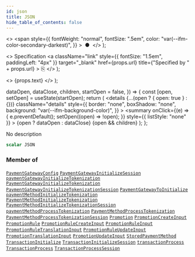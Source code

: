 ```yaml
---
id: json
title: JSON
hide_table_of_contents: false
---
```


  <>
    <span
      style={{
        fontWeight: "normal",
        fontSize: ".5em",
        color: "var(--ifm-color-secondary-darkest)",
      }}
    >
      &nbsp;●&nbsp;
    </span>
  </>
);

  <>
    Specification
    <a
      className="link"
      style={{ fontSize: "1.5em", paddingLeft: "4px" }}
      target="\_blank"
      href={props.url}
      title={"Specified by " + props.url}
    >
      ⎘
    </a>
  </>
);

  <>
    <span className={props.class}>{props.text}</span>
  </>
);


  dataOpen,
  dataClose,
  children,
  startOpen = false,
}) => {
  const [open, setOpen] = useState(startOpen);
  return (
    <details
      {...(open ? { open: true } : {})}
      className="details"
      style={{
        border: "none",
        boxShadow: "none",
        background: "var(--ifm-background-color)",
      }}
    >
      <summary
        onClick={(e) => {
          e.preventDefault();
          setOpen((open) => !open);
        }}
        style={{ listStyle: "none" }}
      >
        {open ? dataOpen : dataClose}
      </summary>
      {open && children}
    </details>
  );
};

No description

```graphql
scalar JSON
```

### Member of

[`PaymentGatewayConfig`](../../../api-reference/payments/objects/payment-gateway-config) <Badge class="badge badge--secondary" text="object"/><Bullet />[`PaymentGatewayInitializeSession`](../../../api-reference/payments/objects/payment-gateway-initialize-session) <Badge class="badge badge--secondary" text="object"/><Bullet />[`paymentGatewayInitializeTokenization`](../../../api-reference/payments/mutations/payment-gateway-initialize-tokenization) <Badge class="badge badge--secondary" text="mutation"/><Bullet />[`PaymentGatewayInitializeTokenization`](../../../api-reference/payments/objects/payment-gateway-initialize-tokenization) <Badge class="badge badge--secondary" text="object"/><Bullet />[`PaymentGatewayInitializeTokenizationSession`](../../../api-reference/payments/objects/payment-gateway-initialize-tokenization-session) <Badge class="badge badge--secondary" text="object"/><Bullet />[`PaymentGatewayToInitialize`](../../../api-reference/payments/inputs/payment-gateway-to-initialize) <Badge class="badge badge--secondary" text="input"/><Bullet />[`paymentMethodInitializeTokenization`](../../../api-reference/payments/mutations/payment-method-initialize-tokenization) <Badge class="badge badge--secondary" text="mutation"/><Bullet />[`PaymentMethodInitializeTokenization`](../../../api-reference/payments/objects/payment-method-initialize-tokenization) <Badge class="badge badge--secondary" text="object"/><Bullet />[`PaymentMethodInitializeTokenizationSession`](../../../api-reference/payments/objects/payment-method-initialize-tokenization-session) <Badge class="badge badge--secondary" text="object"/><Bullet />[`paymentMethodProcessTokenization`](../../../api-reference/payments/mutations/payment-method-process-tokenization) <Badge class="badge badge--secondary" text="mutation"/><Bullet />[`PaymentMethodProcessTokenization`](../../../api-reference/payments/objects/payment-method-process-tokenization) <Badge class="badge badge--secondary" text="object"/><Bullet />[`PaymentMethodProcessTokenizationSession`](../../../api-reference/payments/objects/payment-method-process-tokenization-session) <Badge class="badge badge--secondary" text="object"/><Bullet />[`Promotion`](../../../api-reference/discounts/objects/promotion) <Badge class="badge badge--secondary" text="object"/><Bullet />[`PromotionCreateInput`](../../../api-reference/discounts/inputs/promotion-create-input) <Badge class="badge badge--secondary" text="input"/><Bullet />[`PromotionRule`](../../../api-reference/discounts/objects/promotion-rule) <Badge class="badge badge--secondary" text="object"/><Bullet />[`PromotionRuleCreateInput`](../../../api-reference/miscellaneous/inputs/promotion-rule-create-input) <Badge class="badge badge--secondary" text="input"/><Bullet />[`PromotionRuleInput`](../../../api-reference/discounts/inputs/promotion-rule-input) <Badge class="badge badge--secondary" text="input"/><Bullet />[`PromotionRuleTranslationInput`](../../../api-reference/miscellaneous/inputs/promotion-rule-translation-input) <Badge class="badge badge--secondary" text="input"/><Bullet />[`PromotionRuleUpdateInput`](../../../api-reference/miscellaneous/inputs/promotion-rule-update-input) <Badge class="badge badge--secondary" text="input"/><Bullet />[`PromotionTranslationInput`](../../../api-reference/miscellaneous/inputs/promotion-translation-input) <Badge class="badge badge--secondary" text="input"/><Bullet />[`PromotionUpdateInput`](../../../api-reference/miscellaneous/inputs/promotion-update-input) <Badge class="badge badge--secondary" text="input"/><Bullet />[`StoredPaymentMethod`](../../../api-reference/payments/objects/stored-payment-method) <Badge class="badge badge--secondary" text="object"/><Bullet />[`TransactionInitialize`](../../../api-reference/payments/objects/transaction-initialize) <Badge class="badge badge--secondary" text="object"/><Bullet />[`TransactionInitializeSession`](../../../api-reference/payments/objects/transaction-initialize-session) <Badge class="badge badge--secondary" text="object"/><Bullet />[`transactionProcess`](../../../api-reference/payments/mutations/transaction-process) <Badge class="badge badge--secondary" text="mutation"/><Bullet />[`TransactionProcess`](../../../api-reference/payments/objects/transaction-process) <Badge class="badge badge--secondary" text="object"/><Bullet />[`TransactionProcessSession`](../../../api-reference/payments/objects/transaction-process-session) <Badge class="badge badge--secondary" text="object"/>
